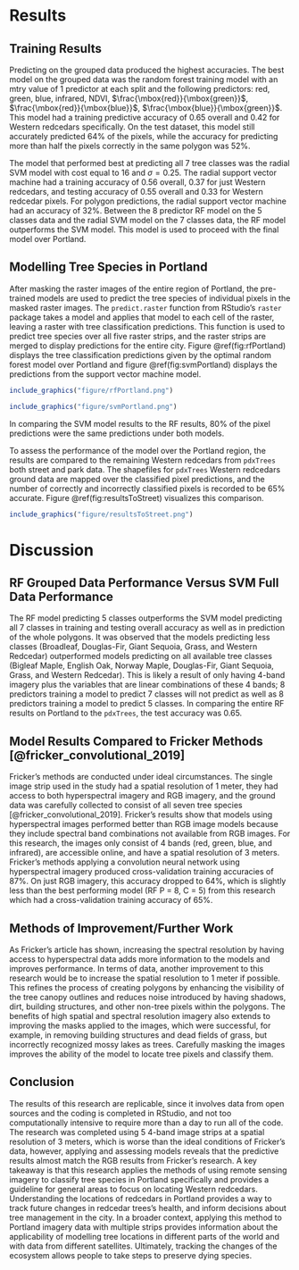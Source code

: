 # Results {#results}

## Training Results

Predicting on the grouped data produced the highest accuracies. The best model on the grouped data was the random forest training model with an mtry value of 1 predictor at each split and the following predictors: red, green, blue, infrared, NDVI, $\frac{\mbox{red}}{\mbox{green}}$, $\frac{\mbox{red}}{\mbox{blue}}$, $\frac{\mbox{blue}}{\mbox{green}}$. This model had a training predictive accuracy of 0.65 overall and 0.42 for Western redcedars specifically. On the test dataset, this model still accurately predicted 64% of the pixels, while the accuracy for predicting more than half the pixels correctly in the same polygon was 52%. 

The model that performed best at predicting all 7 tree classes was the radial SVM model with cost equal to 16 and $\sigma = 0.25$. The radial support vector machine had a training accuracy of 0.56 overall, 0.37 for just Western redcedars, and testing accuracy of 0.55 overall and 0.33 for Western redcedar pixels. For polygon predictions, the radial support vector machine had an accuracy of 32%. Between the 8 predictor RF model on the 5 classes data and the radial SVM model on the 7 classes data, the RF model outperforms the SVM model. This model is used to proceed with the final model over Portland.

## Modelling Tree Species in Portland

After masking the raster images of the entire region of Portland, the pre-trained models are used to predict the tree species of individual pixels in the masked raster images. The `predict.raster` function from RStudio's `raster` package takes a model and applies that model to each cell of the raster, leaving a raster with tree classification predictions. This function is used to predict tree species over all five raster strips, and the raster strips are merged to display predictions for the entire city. Figure \@ref(fig:rfPortland) displays the tree classification predictions given by the optimal random forest model over Portland and figure \@ref(fig:svmPortland) displays the predictions from the support vector machine model.

```r
include_graphics("figure/rfPortland.png")
```

```r
include_graphics("figure/svmPortland.png")
```

In comparing the SVM model results to the RF results, 80% of the pixel predictions were the same predictions under both models.

To assess the performance of the model over the Portland region, the results are compared to the remaining Western redcedars from `pdxTrees` both street and park data. The shapefiles for `pdxTrees` Western redcedars ground data are mapped over the classified pixel predictions, and the number of correctly and incorrectly classified pixels is recorded to be 65% accurate. Figure \@ref(fig:resultsToStreet) visualizes this comparison.

```r
include_graphics("figure/resultsToStreet.png")
```

# Discussion {#discussion}

## RF Grouped Data Performance Versus SVM Full Data Performance
The RF model predicting 5 classes outperforms the SVM model predicting all 7 classes in training and testing overall accuracy as well as in prediction of the whole polygons. It was observed that the models predicting less classes (Broadleaf, Douglas-Fir, Giant Sequoia, Grass, and Western Redcedar) outperformed models predicting on all available tree classes (Bigleaf Maple, English Oak, Norway Maple, Douglas-Fir, Giant Sequoia, Grass, and Western Redcedar). This is likely a result of only having 4-band imagery plus the variables that are linear combinations of these 4 bands; 8 predictors training a model to predict 7 classes will not predict as well as 8 predictors training a model to predict 5 classes. In comparing the entire RF results on Portland to the `pdxTrees`, the test accuracy was 0.65.

## Model Results Compared to Fricker Methods [@fricker_convolutional_2019]
Fricker's methods are conducted under ideal circumstances. The single image strip used in the study had a spatial resolution of 1 meter, they had access to both hyperspectral imagery and RGB imagery, and the ground data was carefully collected to consist of all seven tree species [@fricker_convolutional_2019]. Fricker's results show that models using hyperspectral images performed better than RGB image models because they include spectral band combinations not available from RGB images. For this research, the images only consist of 4 bands (red, green, blue, and infrared), are accessible online, and have a spatial resolution of 3 meters. Fricker's methods applying a convolution neural network using hyperspectral imagery produced cross-validation training accuracies of 87%. On just RGB imagery, this accuracy dropped to 64%, which is slightly less than the best performing model (RF P = 8, C = 5) from this research which had a cross-validation training accuracy of 65%.

## Methods of Improvement/Further Work
As Fricker's article has shown, increasing the spectral resolution by having access to hyperspectral data adds more information to the models and improves performance. In terms of data, another improvement to this research would be to increase the spatial resolution to 1 meter if possible. This refines the process of creating polygons by enhancing the visibility of the tree canopy outlines and reduces noise introduced by having shadows, dirt, building structures, and other non-tree pixels within the polygons. The benefits of high spatial and spectral resolution imagery also extends to improving the masks applied to the images, which were successful, for example, in removing building structures and dead fields of grass, but incorrectly recognized mossy lakes as trees. Carefully masking the images improves the ability of the model to locate tree pixels and classify them.

## Conclusion
The results of this research are replicable, since it involves data from open sources and the coding is completed in RStudio, and not too computationally intensive to require more than a day to run all of the code. The research was completed using 5 4-band image strips at a spatial resolution of 3 meters, which is worse than the ideal conditions of Fricker's data, however, applying and assessing models reveals that the predictive results almost match the RGB results from Fricker's research. A key takeaway is that this research applies the methods of using remote sensing imagery to classify tree species in Portland specifically and provides a guideline for general areas to focus on locating Western redcedars. Understanding the locations of redcedars in Portland provides a way to track future changes in redcedar trees's health, and inform decisions about tree management in the city. In a broader context, applying this method to Portland imagery data with multiple strips provides information about the applicability of modelling tree locations in different parts of the world and with data from different satellites. Ultimately, tracking the changes of the ecosystem allows people to take steps to preserve dying species.

<!-- If we don't want Conclusion to have a chapter number next to it, we can add the `{-}` attribute. -->

<!-- **More info** -->

<!-- And here's some other random info: the first paragraph after a chapter title or section head _shouldn't be_ indented, because indents are to tell the reader that you're starting a new paragraph. Since that's obvious after a chapter or section title, proper typesetting doesn't add an indent there. -->

